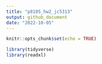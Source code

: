 ```yaml
---
title: "p8105_hw2_jc5313"
output: github_document
date: "2022-10-05"
---
```


```r
knitr::opts_chunk$set(echo = TRUE)
```

```r
library(tidyverse)
library(readxl)
```

